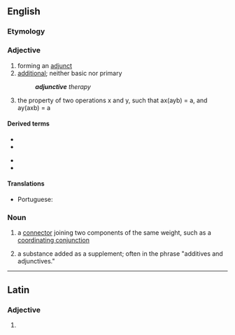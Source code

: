 ==English==

===Etymology===
{{root|en|ine-pro|*yewg-}}
{{suffix|en|adjunct|ive}}

===Adjective===
{{en-adj|-}}

# forming an [[adjunct]]
# [[additional]]; neither basic nor primary
#: '''''adjunctive''' therapy''
# {{lb|en|logic}} the property of two operations x and y, such that ax(ayb) = a, and ay(axb) = a

====Derived terms====
{{der-top}}
* {{l|en|adjunctive behavior}}
* {{l|en|adjunctively}}
{{der-mid}}
* {{l|en|adjunctiveness}}
* {{l|en|adjunctivity}}
{{der-bottom}}

====Translations====
{{trans-top|forming an adjunct}}
* Portuguese: {{t|pt|adjuntivo}}
{{trans-mid}}
{{trans-bottom}}

===Noun===
{{en-noun}}

# {{lb|en|grammar}} a [[connector]] joining two components of the same weight, such as a [[coordinating conjunction]]
# {{lb|en|manufacturing}} a substance added as a supplement; often in the phrase "additives and adjunctives."

----

==Latin==

===Adjective===
{{la-adj-form|adjūnctīve}}

# {{inflection of|la|adjūnctīvus||voc|m|s}}